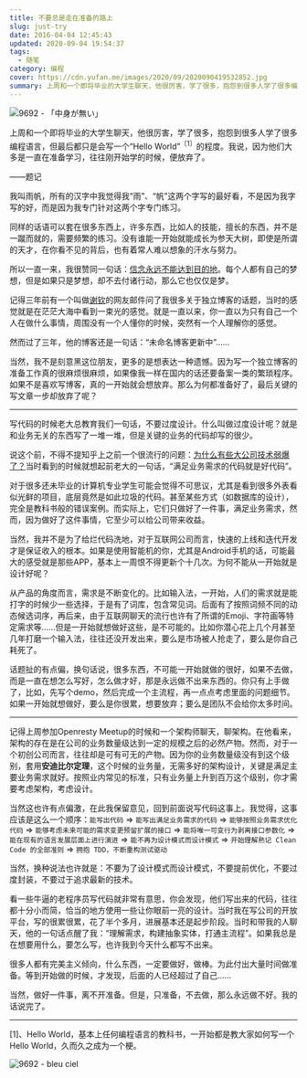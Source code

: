 ```yaml
---
title: 不要总是走在准备的路上
slug: just-try
date: 2016-04-04 12:45:43
updated: 2020-09-04 19:54:37
tags:
  - 随笔
category: 编程
cover: https://cdn.yufan.me/images/2020/09/2020090419532852.jpg
summary: 上周和一个即将毕业的大学生聊天，他很厉害，学了很多，抱怨到很多人学了很多编程语言，但最后都只是会写一个“Hello World”的程度。
---
```


![9692 - 「中身が無い」](https://cdn.yufan.me/images/2020/09/2020090419493263.jpg)

上周和一个即将毕业的大学生聊天，他很厉害，学了很多，抱怨到很多人学了很多编程语言，但最后都只是会写一个“Hello World”<sup>〔1〕</sup>的程度。我说，因为他们大多是一直在准备学习，往往刚开始学的时候，便放弃了。

<p style={{ textAlign: 'right' }}>——题记</p>

我叫雨帆，所有的汉字中我觉得我“雨”、“帆”这两个字写的最好看，不是因为我字写的好，而是因为我专门针对这两个字专门练习。

同样的话语可以套在很多东西上，许多东西，比如人的技能，擅长的东西，并不是一蹴而就的，需要频繁的练习。没有谁能一开始就能成长为参天大树，即使是所谓的天才，在你看不见的背后，也有着常人难以想象的汗水与努力。

所以一直一来，我很赞同一句话：[信念永远不能达到目的地](/posts/intimate-in-mind/)。每个人都有自己的梦想，但是如果只是梦想，却不去付诸行动，那么它也仅仅是梦。

记得三年前有一个叫做[谢钦](/posts/meeting/)的网友邮件问了我很多关于独立博客的话题，当时的感觉就是在茫茫大海中看到一束光的感觉。就是一直以来，你一直以为只有自己一个人在做什么事情，周围没有一个人懂你的时候，突然有一个人理解你的感觉。

然而过了三年，他的博客还是一句话：“未命名博客更新中”……

当然，我不是刻意黑这位朋友，更多的是想表达一种遗憾。因为写一个独立博客的准备工作真的很麻烦很麻烦，如果像我一样在国内的话还要备案一类的繁琐程序。如果不是喜欢写博客，真的一开始就会想放弃。那么为何都准备好了，最后关键的写文章一步却放弃了呢？

---

写代码的时候老大总教育我们一句话，不要过度设计。什么叫做过度设计呢？就是和业务无关的东西写了一堆一堆，但是关键的业务的代码却写的很少。

说这个前，不得不提知乎上之前一个很流行的问题：[为什么有些大公司技术弱爆了？](https://www.zhihu.com/question/32039226/answer/76059969)当时看到的时候就想起前老大的一句话，“满足业务需求的代码就是好代码”。

对于很多还未毕业的计算机专业学生可能会觉得不可思议，尤其是看到很多外表看似光鲜的项目，底层竟然是如此垃圾的代码。甚至某些方式（如数据库的设计），完全是教科书般的错误案例。而实际上，它们只做好了一件事，满足业务需求，然而，因为做好了这件事情，它至少可以给公司带来收益。

当然，我并不是为了给烂代码洗地，对于互联网公司而言，快速的上线和迭代开发才是保证收入的根本。如果是使用智能机的你，尤其是Android手机的话，可能最大的感受就是那些APP，基本上一周恨不得更新个十几次。为何不能从一开始就是设计好呢？

从产品的角度而言，需求是不断变化的。比如输入法，一开始，人们的需求就是能打字的时候少一些选择，于是有了词库，包含常见词。后面有了按照词频不同的动态候选词序，再后来，由于互联网聊天的流行也许有了所谓的Emoji、字符画等特定需求等……但是一开始就想做好这些，是不可能的。比如你潜心花上几个月甚至几年打磨一个输入法，往往还没开发出来，要么是市场被人抢走了，要么是你自己耗死了。

话题扯的有点偏，换句话说，很多东西，不可能一开始就做的很好，如果不去做，而是一直在想怎么写好，怎么做才好，那是永远做不出来东西的。你只有上手做了，比如，先写个demo，然后完成一个主流程，再一点点考虑里面的问题细节。如果一开始就想做好，要么是你很累，想要放弃；要么是团队不会给你太多时间。

---

记得上周参加Openresty Meetup的时候和一个架构师聊天，聊架构。在他看来，架构的存在是在公司的业务数量级达到一定的规模之后的必然产物。然而，对于一个初创公司而言，往往却是可有可无的产物。因为你的业务数量级没有到这个级别，套用**安迪比尔定理**，这个时候的业务量，无需多好的架构设计，关键是满足主要业务需求就好。按照业内常见的标准，只有业务量上升到百万这个级别，你才需要考虑架构，考虑设计。

当然这也许有点偏激，在此我保留意见，回到前面说写代码这事上。我觉得，这事应该是这么一个顺序：`能写出代码` => `能写出满足业务需求的代码` => `能够按照业务需求优化代码` => `能够考虑未来可能的需求变更预留扩展的接口` => `能将唯一可变行为剥离接口参数化` => `能在现有的语言发展层面上进行演进` => `能不再为设计模式而设计模式` => `开始理解熟记 Clean Code 的全部准则` => `拥抱 TDD，不断重构测试驱动`

当然，换种说法也许就是：不要为了设计模式而设计模式，不要提前优化，不要过度封装，不要过于追求最新的技术。

看一些牛逼的老程序员写代码就非常有意思，你会发现，他们写出来的代码，往往都十分小而简，恰当的地方使用一些让你眼前一亮的设计。当时我在写公司的开放平台，写的很累很累，花了半个多月，进展基本还是起步阶段。当时和带我的人聊天，他的一句话点醒了我：“理解需求，构建抽象实体，打通主流程”。如果我总是在想要用什么，要怎么写，也许我到今天什么都写不出来。

很多人都有完美主义倾向，什么东西，一定要做好，做棒。为此付出大量时间做准备。等到开始做的时候，才发现，后面的人已经超过了自己……

当然，做好一件事，离不开准备。但是，只准备，不去做，那么永远做不好。我的话说完了。

---

[1]、Hello World，基本上任何编程语言的教科书，一开始都是教大家如何写一个Hello World，久而久之成为一个梗。

![9692 - bleu ciel](https://cdn.yufan.me/images/2020/09/2020090419530721.jpg)
